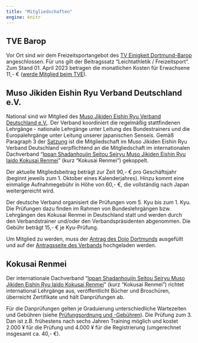 ---
title: "Mitgliedschaften"
engine: knitr
---

## TVE Barop

Vor Ort sind wir dem Freizeitsportangebot des [TV Einigkeit Dortmund-Barop](https://www.tve-barop.de/) angeschlossen.
Für uns gilt der Beitragssatz "Leichtathletik / Freizeitsport".
Zum Stand 01.
April 2023 betragen die monatlichen Kosten für Erwachsene 11,- € ([werde Mitglied beim TVE](https://www.tve-barop.de/tve/verein/werde-mitglied.html)).

## Muso Jikiden Eishin Ryu Verband Deutschland e.V.

National sind wir Mitglied des [Muso Jikiden Eishin Ryu Verband Deutschland e.V.](https://www.iaidoverband.org). Der Verband koordiniert die regelmäßig stattfindenen Lehrgänge - nationale Lehrgänge unter Leitung des Bundestrainers und die Europalehrgänge unter Leitung unserer japanischen Senseis.
Gemäß Paragraph 3 der [Satzung](https://www.iaido-dortmund.de/docs/201206_Satzung_Iaidoverband.pdf) ist die Mitgliedschaft im Muso Jikiden Eishin Ryu Verband Deutschland verpflichtend an die Mitgliedschaft im internationalen Dachverband "[Ippan Shadanhoujin Seitou Seiryu Muso Jikiden Eishin Ryu Iaido Kokusai Renmei](https://mjer-iaido.github.io/en/)" (kurz "Kokusai Renmei") gekoppelt.

Der aktuelle Mitgliedsbeitrag beträgt zur Zeit 90,- € pro Geschäftsjahr (beginnt jeweils zum 1. Oktober eines Kalenderjahres).
Hinzu kommt eine einmalige Aufnahmegebühr in Höhe von 60,- €, die vollständig nach Japan weitergereicht wird.

Der deutsche Verband organisiert die Prüfungen vom 5.
Kyu bis zum 1.
Kyu.
Die Prüfungen dazu finden im Rahmen von Bundeslehrgängen bzw.
Lehrgängen des Kokusai Renmei in Deutschland statt und werden durch den Verbandstrainer und/oder den Verbandspräsidenten abgenommen.
Die Gebühr beträgt 15,- € je Kyu-Prüfung.

Um Mitglied zu werden, muss der [Antrag des Dojo Dortmunds](https://www.iaido-dortmund.de/docs/Dojo_Dortmund_Mitgliedschaftsantrag.pdf) ausgefüllt und auf der [Antragsseite des Verbands](https://iaidoverband.org/mitgliedsantrag/) hochgeladen werden.

## Kokusai Renmei

Der internationale Dachverband "[Ippan Shadanhoujin Seitou Seiryu Muso Jikiden Eishin Ryu Iaido Kokusai Renmei](https://mjer-iaido.github.io/en/)" (kurz "Kokusai Renmei") richtet international Lehrgänge aus, veröffentlicht Bücher und Broschüren, überreicht Zertifikate und hält Danprüfungen ab.

Für die Danprüfungen gelten je Graduierung unterschiedliche Wartezeiten und Gebühren (siehe [Prüfungsordnung und -Gebühren](https://iaidoverband.org/info/)).
Die Prüfung zum 3.
Dan ist z.B.
frühestens nach sechs Jahren Training möglich und kostet 2.000 ¥ für die Prüfung und 4.000 ¥ für die Registrierung (umgerechnet insgesamt ca. 40,- €).
